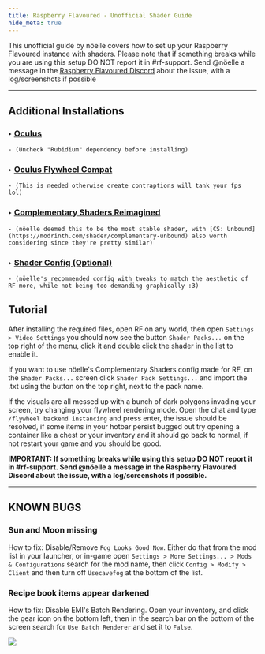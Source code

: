 ```yaml
---
title: Raspberry Flavoured - Unofficial Shader Guide
hide_meta: true
---
```


This unofficial guide by nöelle covers how to set up your Raspberry Flavoured instance with shaders. Please note that if something breaks while you are using this setup DO NOT report it in #rf-support. Send \@nöelle a message in the [Raspberry Flavoured Discord](https://discord.gg/jxNe26WNYh) about the issue, with a log/screenshots if possible

<hr />

## Additional Installations
### ‣ [Oculus](https://modrinth.com/mod/oculus/version/1.19.2-1.6.9a)
    - (Uncheck "Rubidium" dependency before installing)

### ‣ [Oculus Flywheel Compat](https://modrinth.com/mod/iris-flw-compat/version/k5wcEnhS)
    - (This is needed otherwise create contraptions will tank your fps lol)

### ‣ [Complementary Shaders Reimagined](https://modrinth.com/shader/complementary-reimagined/version/r5.4)
    - (nöelle deemed this to be the most stable shader, with [CS: Unbound](https://modrinth.com/shader/complementary-unbound) also worth considering since they're pretty similar)

### ‣ [Shader Config (Optional)](https://asphodel.cc/resources/cf/ComplementaryReimagined_r5.4.zip.txt)
    - (nöelle's recommended config with tweaks to match the aesthetic of RF more, while not being too demanding graphically :3)

## Tutorial
After installing the required files, open RF on any world, then open `Settings > Video Settings` you should now see the button `Shader Packs...` on the top right of the menu, click it and double click the shader in the list to enable it.

If you want to use nöelle's Complementary Shaders config made for RF, on the `Shader Packs...` screen click `Shader Pack Settings...` and import the .txt using the button on the top right, next to the pack name.

If the visuals are all messed up with a bunch of dark polygons invading your screen, try changing your flywheel rendering mode. Open the chat and type `/flywheel backend instancing` and press enter, the issue should be resolved, if some items in your hotbar persist bugged out try opening a container like a chest or your inventory and it should go back to normal, if not restart your game and you should be good.

**IMPORTANT: If something breaks while using this setup DO NOT report it in #rf-support. Send \@nöelle a message in the Raspberry Flavoured Discord about the issue, with a log/screenshots if possible.**

<hr />

## KNOWN BUGS

### Sun and Moon missing
How to fix: Disable/Remove `Fog Looks Good Now`. Either do that from the mod list in your launcher, or in-game open `Settings > More Settings... > Mods & Configurations` search for the mod name, then click `Config > Modify > Client`  and then turn off `Usecavefog` at the bottom of the list.

### Recipe book items appear darkened

How to fix: Disable EMI's Batch Rendering. Open your inventory, and click the gear icon on the bottom left,  then in the search bar on the bottom of the screen search for `Use Batch Renderer` and set it to `False`.

![](https://asphodel.cc/resources/cf/core/shaders.avif)
